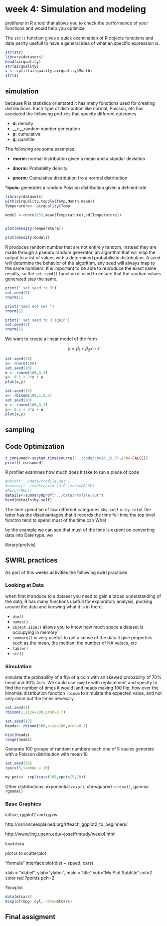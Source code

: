 # week 4: Simulation and modeling

proliferer in R a tool that allows you to check the performance of your functions and would help you optimize 

The ```str()``` function gives a quick examination of R objects functions and data perrty usefull to have a general idea of what an specific expression is. 

```r
str(str)
library(datasets)
head(airquality)
str(airquality)
s <- split(airquality,airquality$Month)
str(s) 
```


## simulation 
because R is statistics orientated it has many functions used for creating distributions.  Each type of distribution like normal, Poisson, etc has asociated the following prefixes that specify different outcomes.

* __d:__ density
* __r:__random number generation
* __p:__ cumulative
* __q:__ quantile
 
 The following are some examples.
 
* __rnorm:__ normal distribution given a mean and a standar deviation 

* __dnorm:__ Probability density

* __pnorm:__ Cumulative distribution fro a normal distribution 

*__rpois:__ generates a random Possion distribution given a defined rate

```r
library(datasets)
with(airquality,tapply(Temp,Month,mean))
Temperature<- airquality$Temp

model <-rnorm(153,mean(Temperature),sd(Temperature))
 

plot(density(Temperature))

plot(density(model))

```

R produces random number that are not entirely random, instead they are made through a pseudo random generator, an algorithm that will map the output to a list of values with a determined probabilistic distribution. A seed will determine the behavior of the algorithm, any seed will always map to the same numbers. It is important to be able to reproduce the exact same results, so the ```set.seed()``` function is used to ensure that the random values generated stay the same.



```r
print(" set seed to 3")
set.seed(3)
rnorm(5)

print("seed not set ")
rnorm(5)

print(" set seed to 3 again")
set.seed(3)
rnorm(5)
```
We want to create a linear model of the form

$$y= \beta _1 + \beta_2 x +\epsilon$$


```r
set.seed(20)
x<- rnorm(100)
set.seed(10)
e <- rnorm(100,0,2)
y<- 0.5 + 2*x + e
plot(x,y)
```
```r
set.seed(10)
x<- rbinom(100,1,0.5)
set.seed(10)
e <- rnorm(100,0,2)
y<- 0.5 + 2*x + e
plot(x,y)
```

## sampling



## Code Optimization 
```r

t_consumed<-system.time(source("../code/covid_19.R",echo=FALSE))
print(t_consumed)

```

R profiler 
examines how much does it take to run a piece of code
```r

#Rprof("../data/Profile.out")
#source("../code/covid_19.R",echo=FALSE)
#Rprof(NULL)
details<-summaryRprof("../data/Profile.out")
head(details$by.self)

```
The time spend be of tow different categories ```$by.self``` or ```by.total``` the latter has the disadvantages that it records the time full time the top level functon tend to spend must of the time   can 
What 

by the example we can see that must of the time is expent on converting data into Date type.    we

library(profvis)


## SWIRL practices
As part of this weeks activities the following swirl practices 

### Looking at Data
when first introduce to a dataset you need to gain a broad understanding of the data, R has many functions usefull for exploratory analysis, pocking around the data and knowing what it is in there.

* ```dim()```
* ```names()```
* ```object.size()``` allows you to know how much space a dataset is occupying in memory
* ```summary()``` is very usefull to get a sense of the data it give properties such as the mean, the median, the number of NA values, etc 
* ```table()```
* ```str()```


### Simulation
simulate the probability of a flip of a coin with an skewed probability of 70% head and 30% tails. We could use ```sample``` with replacement and specify to find the number of times it would land heads making 100 flip, how ever the binomial distribution function ```rbinom``` to simulate the expected value, and not only once but the times necesary 

```r
set.seed(1)
rbinom(1,size=100,prob=0.7)

set.seed(13)
heads<- rbinom(500,size=100,prob=0.7)

hist(heads)
range(heads)
```

Generate 100 groups of random numbers each one of 5 vaules generate with a Poisson distribution with mean 10
```r
set.seed(19)
rpois(5,lambda = 10)

my_pois<- replicate(100,rpois(5,10))
```

Other distributions: exponential ```rexp()```, chi-squared ```rchisq()```, gamma ```rgamma()```

### Base Graphics
lattice, ggplot2 and ggvis

http://varianceexplained.org/r/teach_ggplot2_to_beginners/ 

http://www.ling.upenn.edu/~joseff/rstudy/week4.html

load ```data```

plot is to scatterplot

"formula" interface  plot(dist ~ speed, cars)

xlab = "xlabel", ylab="ylabel", main ="title"
sub="My Plot Subtitle"
col=2  color red
?points
pch=2

?boxplot

```r
data(mtcars)
boxplot(mpg~ cyl, data=mtcars)
```



## Final assigment




